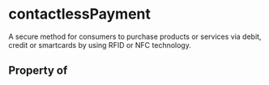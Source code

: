 # contactlessPayment

A secure method for consumers to purchase products or services via debit, credit or smartcards by using RFID or NFC technology.

## Property of



